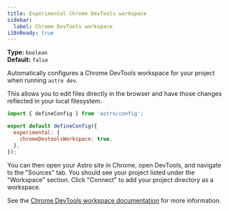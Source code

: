 ```yaml
---
title: Experimental Chrome DevTools workspace
sidebar:
  label: Chrome DevTools workspace
i18nReady: true
---
```



<p>

**Type:** `boolean`<br />
**Default:** `false`<br />
<Since v="5.13.0" />
</p>

Automatically configures a Chrome DevTools workspace for your project when running `astro dev`. 

This allows you to edit files directly in the browser and have those changes reflected in your local filesystem.

```js title="astro.config.mjs" ins={4-6}
import { defineConfig } from 'astro/config';

export default defineConfig({
  experimental: {
    chromeDevtoolsWorkspace: true,
  },
});
```

You can then open your Astro site in Chrome, open DevTools, and navigate to the "Sources" tab. You should see your project listed under the "Workspace" section. Click "Connect" to add your project directory as a workspace.

See the [Chrome DevTools workspace documentation](https://developer.chrome.com/docs/devtools/workspaces#connect) for more information.
